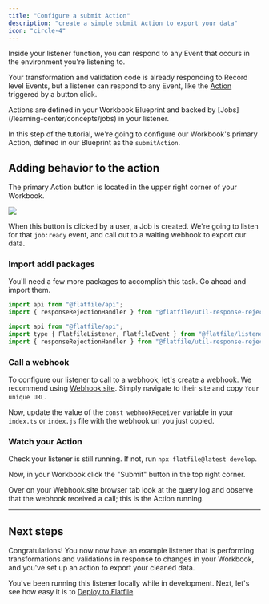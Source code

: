 ```yaml
---
title: "Configure a submit Action"
description: "create a simple submit Action to export your data"
icon: "circle-4"
---
```


<Snippet file="shared/dxpbanner.mdx" />

Inside your listener function, you can respond to any Event that occurs in the
environment you're listening to.

Your transformation and validation code is already responding to Record level
Events, but a listener can respond to any Event, like the
[Action](/learning-center/concepts/actions) triggered by a button click.

<Note>
  Actions are defined in your Workbook Blueprint and backed by
  [Jobs](/learning-center/concepts/jobs) in your listener.
</Note>

In this step of the tutorial, we're going to configure our Workbook's primary
Action, defined in our Blueprint as the `submitAction`.

## Adding behavior to the action

The primary Action button is located in the upper right corner of your Workbook.

<img
  src="/images/quickstart/submit_action.png"
  caption="Submit in the top right corner of your Workbook"
/>

When this button is clicked by a user, a Job is created. We're going to listen
for that `job:ready` event, and call out to a waiting webhook to export our
data.

### Import addl packages

You'll need a few more packages to accomplish this task. Go ahead and import
them.

<CodeGroup>

```js listener.js
import api from "@flatfile/api";
import { responseRejectionHandler } from "@flatfile/util-response-rejection";
```

```js listener.ts
import api from "@flatfile/api";
import type { FlatfileListener, FlatfileEvent } from "@flatfile/listener";
import { responseRejectionHandler } from "@flatfile/util-response-rejection";
```

</CodeGroup>

### Call a webhook

To configure our listener to call to a webhook, let's create a webhook. We
recommend using [Webhook.site](https://webhook.site). Simply navigate to their
site and copy `Your unique URL`.

Now, update the value of the `const webhookReceiver` variable in your `index.ts`
or `index.js` file with the webhook url you just copied.

<Snippet file="shared/workbook_submit_pt2.mdx" />

### Watch your Action

Check your listener is still running. If not, run `npx flatfile@latest develop`.

Now, in your Workbook click the "Submit" button in the top right corner.

Over on your Webhook.site browser tab look at the query log and observe that the
webhook received a call; this is the Action running.

---

## Next steps

Congratulations! You now now have an example listener that is performing
transformations and validations in response to changes in your Workbook, and
you've set up an action to export your cleaned data.

You've been running this listener locally while in development. Next, let's see
how easy it is to [Deploy to Flatfile](/learning-center/tutorials/10min/deploying).
